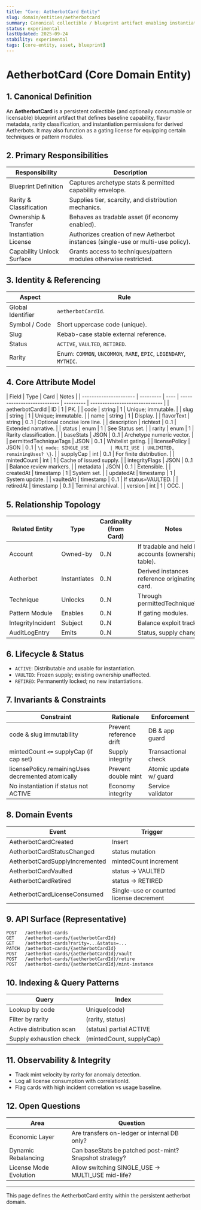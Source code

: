 ```yaml
---
title: "Core: AetherbotCard Entity"
slug: domain/entities/aetherbotcard
summary: Canonical collectible / blueprint artifact enabling instantiation or capability licensing for Aetherbots in the aetherbot domain.
status: experimental
lastUpdated: 2025-09-24
stability: experimental
tags: [core-entity, asset, blueprint]
---
```


# AetherbotCard (Core Domain Entity)

## 1. Canonical Definition

An **AetherbotCard** is a persistent collectible (and optionally consumable or licensable) blueprint artifact that defines baseline capability, flavor metadata, rarity classification, and instantiation permissions for derived Aetherbots. It may also function as a gating license for equipping certain techniques or pattern modules.

## 2. Primary Responsibilities

| Responsibility            | Description                                                                      |
| ------------------------- | -------------------------------------------------------------------------------- |
| Blueprint Definition      | Captures archetype stats & permitted capability envelope.                        |
| Rarity & Classification   | Supplies tier, scarcity, and distribution mechanics.                             |
| Ownership & Transfer      | Behaves as tradable asset (if economy enabled).                                  |
| Instantiation License     | Authorizes creation of new Aetherbot instances (single-use or multi-use policy). |
| Capability Unlock Surface | Grants access to techniques/pattern modules otherwise restricted.                |

## 3. Identity & Referencing

| Aspect            | Rule                                                               |
| ----------------- | ------------------------------------------------------------------ |
| Global Identifier | `aetherbotCardId`.                                                 |
| Symbol / Code     | Short uppercase code (unique).                                     |
| Slug              | Kebab-case stable external reference.                              |
| Status            | `ACTIVE`, `VAULTED`, `RETIRED`.                                    |
| Rarity            | Enum: `COMMON`, `UNCOMMON`, `RARE`, `EPIC`, `LEGENDARY`, `MYTHIC`. |

## 4. Core Attribute Model

| Field                  | Type      | Card | Notes                       |
| ---------------------- | --------- | ---- | --------------------------- | --------- | ------------------------------ |
| aetherbotCardId        | ID        | 1    | PK.                         |
| code                   | string    | 1    | Unique; immutable.          |
| slug                   | string    | 1    | Unique; immutable.          |
| name                   | string    | 1    | Display.                    |
| flavorText             | string    | 0..1 | Optional concise lore line. |
| description            | richtext  | 0..1 | Extended narrative.         |
| status                 | enum      | 1    | See Status set.             |
| rarity                 | enum      | 1    | Rarity classification.      |
| baseStats              | JSON      | 0..1 | Archetype numeric vector.   |
| permittedTechniqueTags | JSON      | 0..1 | Whitelist gating.           |
| licensePolicy          | JSON      | 0..1 | `\{ mode: SINGLE_USE        | MULTI_USE | UNLIMITED, remainingUses? \}`. |
| supplyCap              | int       | 0..1 | For finite distribution.    |
| mintedCount            | int       | 1    | Cache of issued supply.     |
| integrityFlags         | JSON      | 0..1 | Balance review markers.     |
| metadata               | JSON      | 0..1 | Extensible.                 |
| createdAt              | timestamp | 1    | System set.                 |
| updatedAt              | timestamp | 1    | System update.              |
| vaultedAt              | timestamp | 0..1 | If status=VAULTED.          |
| retiredAt              | timestamp | 0..1 | Terminal archival.          |
| version                | int       | 1    | OCC.                        |

## 5. Relationship Topology

| Related Entity    | Type         | Cardinality (from Card) | Notes                                               |
| ----------------- | ------------ | ----------------------- | --------------------------------------------------- |
| Account           | Owned-by     | 0..N                    | If tradable and held by accounts (ownership table). |
| Aetherbot         | Instantiates | 0..N                    | Derived instances reference originating card.       |
| Technique         | Unlocks      | 0..N                    | Through permittedTechniqueTags.                     |
| Pattern Module    | Enables      | 0..N                    | If gating modules.                                  |
| IntegrityIncident | Subject      | 0..N                    | Balance exploit tracking.                           |
| AuditLogEntry     | Emits        | 0..N                    | Status, supply changes.                             |

## 6. Lifecycle & Status

- `ACTIVE`: Distributable and usable for instantiation.
- `VAULTED`: Frozen supply; existing ownership unaffected.
- `RETIRED`: Permanently locked; no new instantiations.

## 7. Invariants & Constraints

| Constraint                                         | Rationale               | Enforcement            |
| -------------------------------------------------- | ----------------------- | ---------------------- |
| code & slug immutability                           | Prevent reference drift | DB & app guard         |
| mintedCount `<=` supplyCap (if cap set)            | Supply integrity        | Transactional check    |
| licensePolicy.remainingUses decremented atomically | Prevent double mint     | Atomic update w/ guard |
| No instantiation if status not ACTIVE              | Economy integrity       | Service validator      |

## 8. Domain Events

| Event                          | Trigger                                 |
| ------------------------------ | --------------------------------------- |
| AetherbotCardCreated           | Insert                                  |
| AetherbotCardStatusChanged     | status mutation                         |
| AetherbotCardSupplyIncremented | mintedCount increment                   |
| AetherbotCardVaulted           | status -> VAULTED                       |
| AetherbotCardRetired           | status -> RETIRED                       |
| AetherbotCardLicenseConsumed   | Single-use or counted license decrement |

## 9. API Surface (Representative)

```
POST   /aetherbot-cards
GET    /aetherbot-cards/{aetherbotCardId}
GET    /aetherbot-cards?rarity=...&status=...
PATCH  /aetherbot-cards/{aetherbotCardId}
POST   /aetherbot-cards/{aetherbotCardId}/vault
POST   /aetherbot-cards/{aetherbotCardId}/retire
POST   /aetherbot-cards/{aetherbotCardId}/mint-instance
```

## 10. Indexing & Query Patterns

| Query                    | Index                    |
| ------------------------ | ------------------------ |
| Lookup by code           | Unique(code)             |
| Filter by rarity         | (rarity, status)         |
| Active distribution scan | (status) partial ACTIVE  |
| Supply exhaustion check  | (mintedCount, supplyCap) |

## 11. Observability & Integrity

- Track mint velocity by rarity for anomaly detection.
- Log all license consumption with correlationId.
- Flag cards with high incident correlation vs usage baseline.

## 12. Open Questions

| Area                   | Question                                               |
| ---------------------- | ------------------------------------------------------ |
| Economic Layer         | Are transfers on-ledger or internal DB only?           |
| Dynamic Rebalancing    | Can baseStats be patched post-mint? Snapshot strategy? |
| License Mode Evolution | Allow switching SINGLE_USE -> MULTI_USE mid-life?      |

---

This page defines the AetherbotCard entity within the persistent aetherbot domain.

